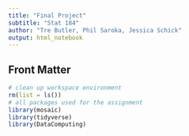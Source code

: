 ```yaml
---
title: "Final Project" 
subtitle: "Stat 184"
author: "Tre Butler, Phil Saroka, Jessica Schick"
output: html_notebook
---
```


## Front Matter

```r
# clean up workspace environment
rm(list = ls())
# all packages used for the assignment
library(mosaic)
library(tidyverse)
library(DataComputing)
```
